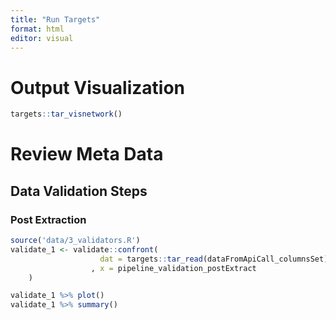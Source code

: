 ```yaml
---
title: "Run Targets"
format: html
editor: visual
---
```


# Output Visualization

```r
targets::tar_visnetwork()
```

# Review Meta Data

## Data Validation Steps

### Post Extraction

```r

source('data/3_validators.R')
validate_1 <- validate::confront(
                    dat = targets::tar_read(dataFromApiCall_columnsSet)
                  , x = pipeline_validation_postExtract
    )

validate_1 %>% plot()
validate_1 %>% summary()


```
